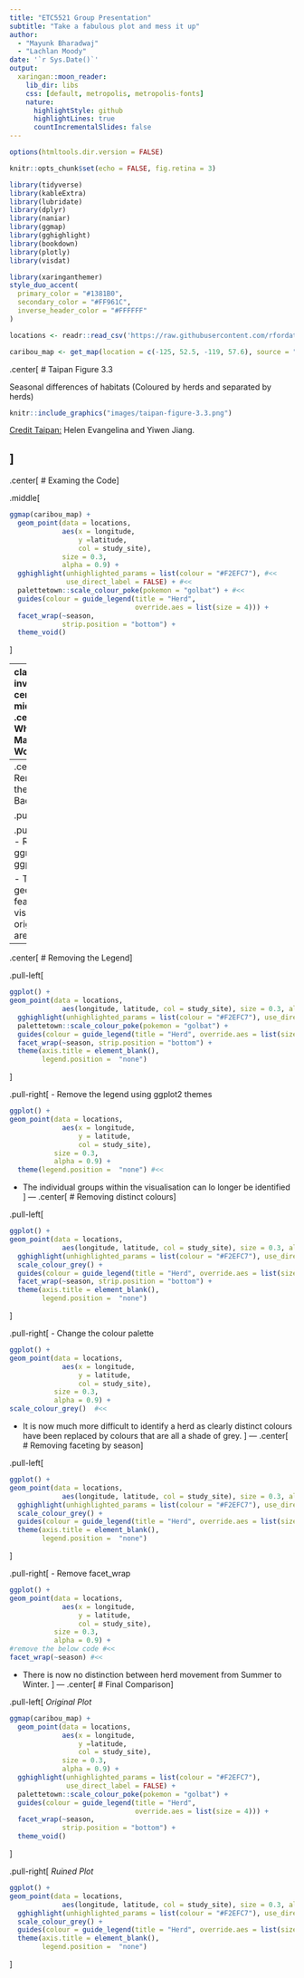 ```yaml
---
title: "ETC5521 Group Presentation"
subtitle: "Take a fabulous plot and mess it up"  
author: 
  - "Mayunk Bharadwaj"
  - "Lachlan Moody"
date: '`r Sys.Date()`'
output:
  xaringan::moon_reader:
    lib_dir: libs
    css: [default, metropolis, metropolis-fonts]
    nature:
      highlightStyle: github
      highlightLines: true
      countIncrementalSlides: false
---
```


```r
options(htmltools.dir.version = FALSE)

knitr::opts_chunk$set(echo = FALSE, fig.retina = 3)

library(tidyverse)
library(kableExtra)
library(lubridate)
library(dplyr)
library(naniar)
library(ggmap)
library(gghighlight)
library(bookdown)
library(plotly)
library(visdat)
```

```r
library(xaringanthemer)
style_duo_accent(
  primary_color = "#1381B0",
  secondary_color = "#FF961C",
  inverse_header_color = "#FFFFFF"
)
```

```r
locations <- readr::read_csv('https://raw.githubusercontent.com/rfordatascience/tidytuesday/master/data/2020/2020-06-23/locations.csv')

caribou_map <- get_map(location = c(-125, 52.5, -119, 57.6), source = "osm") 
```
.center[
# Taipan Figure 3.3

Seasonal differences of habitats (Coloured by herds and separated by herds)
```r
knitr::include_graphics("images/taipan-figure-3.3.png")
```


[Credit Taipan:](https://github.com/etc5521-2020/assignment-1-taipan) Helen Evangelina and Yiwen Jiang.

]
---
.center[
# Examing the Code
]

.middle[
```r
ggmap(caribou_map) +
  geom_point(data = locations, 
             aes(x = longitude, 
                 y =latitude, 
                 col = study_site), 
             size = 0.3, 
             alpha = 0.9) +
  gghighlight(unhighlighted_params = list(colour = "#F2EFC7"), #<<
              use_direct_label = FALSE) + #<<
  palettetown::scale_colour_poke(pokemon = "golbat") + #<<
  guides(colour = guide_legend(title = "Herd", 
                               override.aes = list(size = 4))) +
  facet_wrap(~season, 
             strip.position = "bottom") +
  theme_void() 
```
]

---
class: inverse, center, middle
.center[
# What Makes it Work?
]

1: Captures the spatial and geographic elements of the data  
2: Groups are easily identifiable  
3: Avoids overplotting through faceting   

---
.center[
# Removing the Background
]

.pull-left[
```r
ggplot() +
geom_point(data = locations, 
             aes(longitude, latitude, col = study_site), size = 0.3, alpha = 0.9) +
  gghighlight(unhighlighted_params = list(colour = "#F2EFC7"), use_direct_label = FALSE) +
  palettetown::scale_colour_poke(pokemon = "golbat") +
  guides(colour = guide_legend(title = "Herd", override.aes = list(size = 4))) +
  facet_wrap(~season, strip.position = "bottom") +
  theme(axis.title = element_blank())
```
]

.pull-right[
- Replace ggmap with ggplot2
```r
ggplot() + #<<
geom_point(data = locations, 
             aes(x = longitude, 
                 y = latitude, 
                 col = study_site), 
           size = 0.3, 
           alpha = 0.9)
```


- The geographic features visible in the original plot are lost
]
---
.center[
# Removing the Legend
]

.pull-left[
```r
ggplot() +
geom_point(data = locations, 
             aes(longitude, latitude, col = study_site), size = 0.3, alpha = 0.9) +
  gghighlight(unhighlighted_params = list(colour = "#F2EFC7"), use_direct_label = FALSE) +
  palettetown::scale_colour_poke(pokemon = "golbat") +
  guides(colour = guide_legend(title = "Herd", override.aes = list(size = 4))) +
  facet_wrap(~season, strip.position = "bottom") +
  theme(axis.title = element_blank(),
        legend.position =  "none")
```
]

.pull-right[
- Remove the legend using ggplot2 themes  
```r
ggplot() + 
geom_point(data = locations, 
             aes(x = longitude, 
                 y = latitude, 
                 col = study_site), 
           size = 0.3, 
           alpha = 0.9) +
  theme(legend.position =  "none") #<<
```


- The individual groups within the visualisation can lo longer be identified 
]
---
.center[
# Removing distinct colours
]

.pull-left[
```r
ggplot() +
geom_point(data = locations, 
             aes(longitude, latitude, col = study_site), size = 0.3, alpha = 0.9) +
  gghighlight(unhighlighted_params = list(colour = "#F2EFC7"), use_direct_label = FALSE) +
  scale_colour_grey() +
  guides(colour = guide_legend(title = "Herd", override.aes = list(size = 4))) +
  facet_wrap(~season, strip.position = "bottom") +
  theme(axis.title = element_blank(),
        legend.position =  "none")
```
]

.pull-right[
- Change the colour palette
```r
ggplot() + 
geom_point(data = locations, 
             aes(x = longitude, 
                 y = latitude, 
                 col = study_site), 
           size = 0.3, 
           alpha = 0.9) +
scale_colour_grey()  #<<
```


- It is now much more difficult to identify a herd as clearly distinct colours have been replaced by colours that are all a shade of grey.
]
---
.center[
# Removing faceting by season
]

.pull-left[
```r
ggplot() +
geom_point(data = locations, 
             aes(longitude, latitude, col = study_site), size = 0.3, alpha = 0.9) +
  gghighlight(unhighlighted_params = list(colour = "#F2EFC7"), use_direct_label = FALSE) +
  scale_colour_grey() +
  guides(colour = guide_legend(title = "Herd", override.aes = list(size = 4))) +
  theme(axis.title = element_blank(),
        legend.position =  "none")
```
]

.pull-right[
- Remove facet_wrap
```r
ggplot() + 
geom_point(data = locations, 
             aes(x = longitude, 
                 y = latitude, 
                 col = study_site), 
           size = 0.3, 
           alpha = 0.9) +
#remove the below code #<<
facet_wrap(~season) #<<
```


- There is now no distinction between herd movement from Summer to Winter.
]
---
.center[
# Final Comparison
]

.pull-left[
*Original Plot*
```r
ggmap(caribou_map) +
  geom_point(data = locations, 
             aes(x = longitude, 
                 y =latitude, 
                 col = study_site), 
             size = 0.3, 
             alpha = 0.9) +
  gghighlight(unhighlighted_params = list(colour = "#F2EFC7"), 
              use_direct_label = FALSE) +
  palettetown::scale_colour_poke(pokemon = "golbat") +
  guides(colour = guide_legend(title = "Herd", 
                               override.aes = list(size = 4))) +
  facet_wrap(~season, 
             strip.position = "bottom") +
  theme_void() 
```
]

.pull-right[
*Ruined Plot*
```r
ggplot() +
geom_point(data = locations, 
             aes(longitude, latitude, col = study_site), size = 0.3, alpha = 0.9) +
  gghighlight(unhighlighted_params = list(colour = "#F2EFC7"), use_direct_label = FALSE) +
  scale_colour_grey() +
  guides(colour = guide_legend(title = "Herd", override.aes = list(size = 4))) +
  theme(axis.title = element_blank(),
        legend.position =  "none")
```
]
